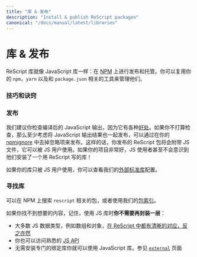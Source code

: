 ```yaml
---
title: "库 & 发布"
description: "Install & publish ReScript packages"
canonical: "/docs/manual/latest/libraries"
---
```


<!--
# Libraries & Publishing
-->
# 库 & 发布

<!--
ReScript libraries are just like JavaScript libraries: published & hosted on [NPM](http://npmjs.com). You can reuse your `npm`, `yarn` and `package.json`-related tools to manage them!
-->

ReScript 库就像 JavaScript 库一样：在 [NPM](http://npmjs.com) 上进行发布和托管。你可以复用你的 `npm`，`yarn` 以及和 `package.json` 相关的工具来管理他们。

<!--
## Tips & Tricks
-->
### 技巧和诀窍

<!--
### Publish
-->
### 发布

<!--
We recommend you to check in your compiled JavaScript output, for its [various benefits](interop-with-js-build-systems.md#popular-js-build-systems). If not, then at least consider publishing the JavaScript output by un-ignoring them in your [npmignore](https://docs.npmjs.com/cli/v7/using-npm/developers#keeping-files-out-of-your-package). This way, your published ReScript package comes with plain JavaScript files that JS users can consume. If your project's good, JS users might not even realize that they've installed a library written in ReScript!
-->

我们建议你检查编译后的 JavaScript 输出，因为它有各种[好处](interop-with-js-build-systems.md#popular-js-build-systems)。如果你不打算检查，那么至少考虑将 JavaScript 输出结果也一起发布，可以通过在你的 [npmignore](https://docs.npmjs.com/cli/v7/using-npm/developers#keeping-files-out-of-your-package) 中去掉忽略项来发布。这样的话，你发布的 ReScript 包将会附带 JS 文件，它可以被 JS 用户使用。如果你的项目非常好，JS 使用者甚至不会意识到他们安装了一个用 ReScript 写的库！

<!--
In case your library is only consumed by JS users, you may want to check out our [external stdlib](./build-external-stdlib) configuration as well.
-->

如果你的库只被 JS 用户使用，你可以查看我们的[外部标准库](./build-external-stdlib)配置。

<!--
### Find Libraries
-->
### 寻找库

<!--
Search `rescript`-related packages on NPM, or use our [Package Index](/packages).
-->

可以在 NPM 上搜索 `rescript` 相关的包，或者使用我们的[包索引](/packages)。

<!--
If you can't find what you're looking for, remember that **you don't need a wrapper** to use a JS library:
-->

如果你找不到想要的内容，记住，使用 JS 库时**你不需要再封装一层**：

<!--
- Most JS data types, such as array and objects, [map over cleanly to ReScript and vice-versa](shared-data-types.md).
- You also have access to the familiar [JS API](api/js).
- You can use a JavaScript library without needing to install dedicated binding libraries. Check the [`external`](external) page.
-->

- 大多数 JS 数据类型，例如数组和对象，[在 ReScript 中都有清晰的对应，反之亦然](shared-data-types.md)
- 你也可以访问熟悉的 [JS API](api/js)
- 无需安装专门的绑定库你就可以使用 JavaScript 库。参见 [`external`](external) 页面
